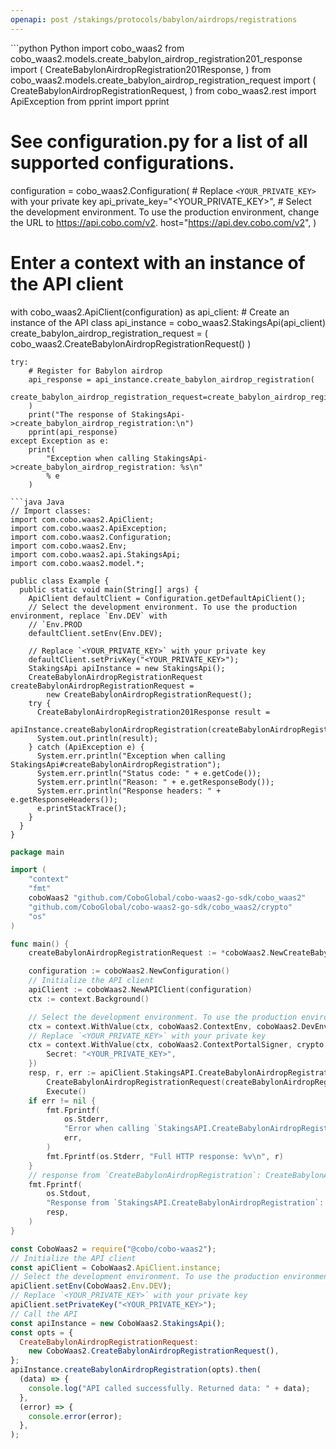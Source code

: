 ```yaml
---
openapi: post /stakings/protocols/babylon/airdrops/registrations
---
```


<RequestExample>
```python Python
import cobo_waas2
from cobo_waas2.models.create_babylon_airdrop_registration201_response import (
    CreateBabylonAirdropRegistration201Response,
)
from cobo_waas2.models.create_babylon_airdrop_registration_request import (
    CreateBabylonAirdropRegistrationRequest,
)
from cobo_waas2.rest import ApiException
from pprint import pprint

# See configuration.py for a list of all supported configurations.
configuration = cobo_waas2.Configuration(
    # Replace `<YOUR_PRIVATE_KEY>` with your private key
    api_private_key="<YOUR_PRIVATE_KEY>",
    # Select the development environment. To use the production environment, change the URL to https://api.cobo.com/v2.
    host="https://api.dev.cobo.com/v2",
)
# Enter a context with an instance of the API client
with cobo_waas2.ApiClient(configuration) as api_client:
    # Create an instance of the API class
    api_instance = cobo_waas2.StakingsApi(api_client)
    create_babylon_airdrop_registration_request = (
        cobo_waas2.CreateBabylonAirdropRegistrationRequest()
    )

    try:
        # Register for Babylon airdrop
        api_response = api_instance.create_babylon_airdrop_registration(
            create_babylon_airdrop_registration_request=create_babylon_airdrop_registration_request
        )
        print("The response of StakingsApi->create_babylon_airdrop_registration:\n")
        pprint(api_response)
    except Exception as e:
        print(
            "Exception when calling StakingsApi->create_babylon_airdrop_registration: %s\n"
            % e
        )

```
```java Java
// Import classes:
import com.cobo.waas2.ApiClient;
import com.cobo.waas2.ApiException;
import com.cobo.waas2.Configuration;
import com.cobo.waas2.Env;
import com.cobo.waas2.api.StakingsApi;
import com.cobo.waas2.model.*;

public class Example {
  public static void main(String[] args) {
    ApiClient defaultClient = Configuration.getDefaultApiClient();
    // Select the development environment. To use the production environment, replace `Env.DEV` with
    // `Env.PROD
    defaultClient.setEnv(Env.DEV);

    // Replace `<YOUR_PRIVATE_KEY>` with your private key
    defaultClient.setPrivKey("<YOUR_PRIVATE_KEY>");
    StakingsApi apiInstance = new StakingsApi();
    CreateBabylonAirdropRegistrationRequest createBabylonAirdropRegistrationRequest =
        new CreateBabylonAirdropRegistrationRequest();
    try {
      CreateBabylonAirdropRegistration201Response result =
          apiInstance.createBabylonAirdropRegistration(createBabylonAirdropRegistrationRequest);
      System.out.println(result);
    } catch (ApiException e) {
      System.err.println("Exception when calling StakingsApi#createBabylonAirdropRegistration");
      System.err.println("Status code: " + e.getCode());
      System.err.println("Reason: " + e.getResponseBody());
      System.err.println("Response headers: " + e.getResponseHeaders());
      e.printStackTrace();
    }
  }
}

```
```go Go
package main

import (
	"context"
	"fmt"
	coboWaas2 "github.com/CoboGlobal/cobo-waas2-go-sdk/cobo_waas2"
	"github.com/CoboGlobal/cobo-waas2-go-sdk/cobo_waas2/crypto"
	"os"
)

func main() {
	createBabylonAirdropRegistrationRequest := *coboWaas2.NewCreateBabylonAirdropRegistrationRequest()

	configuration := coboWaas2.NewConfiguration()
	// Initialize the API client
	apiClient := coboWaas2.NewAPIClient(configuration)
	ctx := context.Background()

	// Select the development environment. To use the production environment, replace coboWaas2.DevEnv with coboWaas2.ProdEnv
	ctx = context.WithValue(ctx, coboWaas2.ContextEnv, coboWaas2.DevEnv)
	// Replace `<YOUR_PRIVATE_KEY>` with your private key
	ctx = context.WithValue(ctx, coboWaas2.ContextPortalSigner, crypto.Ed25519Signer{
		Secret: "<YOUR_PRIVATE_KEY>",
	})
	resp, r, err := apiClient.StakingsAPI.CreateBabylonAirdropRegistration(ctx).
		CreateBabylonAirdropRegistrationRequest(createBabylonAirdropRegistrationRequest).
		Execute()
	if err != nil {
		fmt.Fprintf(
			os.Stderr,
			"Error when calling `StakingsAPI.CreateBabylonAirdropRegistration``: %v\n",
			err,
		)
		fmt.Fprintf(os.Stderr, "Full HTTP response: %v\n", r)
	}
	// response from `CreateBabylonAirdropRegistration`: CreateBabylonAirdropRegistration201Response
	fmt.Fprintf(
		os.Stdout,
		"Response from `StakingsAPI.CreateBabylonAirdropRegistration`: %v\n",
		resp,
	)
}

```
```javascript JavaScript
const CoboWaas2 = require("@cobo/cobo-waas2");
// Initialize the API client
const apiClient = CoboWaas2.ApiClient.instance;
// Select the development environment. To use the production environment, replace `Env.DEV` with `Env.PROD`
apiClient.setEnv(CoboWaas2.Env.DEV);
// Replace `<YOUR_PRIVATE_KEY>` with your private key
apiClient.setPrivateKey("<YOUR_PRIVATE_KEY>");
// Call the API
const apiInstance = new CoboWaas2.StakingsApi();
const opts = {
  CreateBabylonAirdropRegistrationRequest:
    new CoboWaas2.CreateBabylonAirdropRegistrationRequest(),
};
apiInstance.createBabylonAirdropRegistration(opts).then(
  (data) => {
    console.log("API called successfully. Returned data: " + data);
  },
  (error) => {
    console.error(error);
  },
);

```
</RequestExample>
